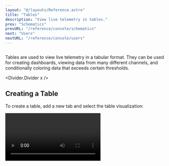 ```yaml
---
layout: "@/layouts/Reference.astro"
title: "Tables"
description: "View live telemetry in tables."
prev: "Schematics"
prevURL: "/reference/console/schematics"
next: "Users"
nextURL: "/reference/console/users"
---
```




<Diagram style="height: 300px" preview>
  <Image
    client:only="react"
    id="console/tables/thumbnail"
    themed={false}
    style={{
      width: "500px",
      position: "absolute",
      left: "50%",
      transform: "translateX(-50%)",
      borderRadius: "1.5rem",
      boxShadow: "-1rem -1rem 1rem 3px var(--pluto-gray-l1-15)",
    }}
  />
</Diagram>

Tables are used to view live telemetry in a tabular format. They can be used for
creating dashboards, viewing data from many different channels, and conditionally
coloring data that exceeds certain thresholds.

<Divider.Divider x />

## Creating a Table

To create a table, add a new tab and select the table visualization:

<Video client:only="react" id="console/tables/create" />

You can also create a table by opening the command palette at the top (`Ctrl+Shift+P`
(Windows) or `Cmd+Shift+P` (macOS)) and searching for the "Create a Table" command.

<Note.Note variant="warning">
  Make sure that you are working in an active
  [workspace](/reference/console/workspaces)! If your table is not created in a
  workspace, it will not be saved permanently to Synnax.
</Note.Note>

<Divider.Divider x />

## Text Cells

In a table, a text cell can be used to display a line of text. You can also change the
text alignment, text weight, and and text size.

<Divider.Divider x />

## Value Cells

Value cells functions like values on a schematic. These can be used to display live
data, and automatically update as new data comes in.

### Redlining a Value

You can "redline" a value to change the value's color when the number exceeds a certain
threshold. This is done by clicking the "Redline" tab in the cell's properties. The
lower and upper represent the lower and upper bounds on the value. Selecting a color
determines which color appears when the value passes the threshold.

<Image client:only="react" id="console/tables/redline" />
